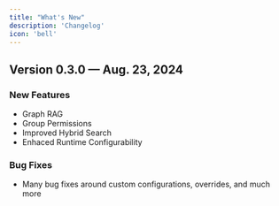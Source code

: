 ```yaml
---
title: "What's New"
description: 'Changelog'
icon: 'bell'
---
```


## Version 0.3.0 — Aug. 23, 2024

### New Features
- Graph RAG
- Group Permissions
- Improved Hybrid Search
- Enhaced Runtime Configurability

### Bug Fixes
- Many bug fixes around custom configurations, overrides, and much more

